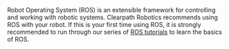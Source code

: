 Robot Operating System (ROS) is an extensible framework for controlling and working with robotic systems.
Clearpath Robotics recommends using ROS with your robot. If this is your first time using ROS, it is strongly
recommended to run through our series of [ROS tutorials](../../../ros) to learn
the basics of ROS.
